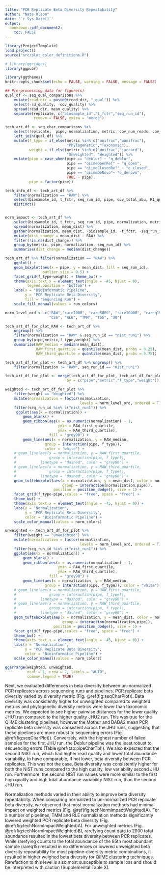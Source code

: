 ```yaml
---
title: "PCR Replicate Beta Diversity Repeatability"
author: "Nate Olson"
date: '`r Sys.Date()`'
output:
  bookdown::pdf_document2:
    toc: FALSE
---
```


<!-- differences between beta diversity metrics  -->

```r
library(ProjectTemplate)
load.project()
source("src/plot_color_definitions.R")

# library(ggridges)
library(ggpubr)

library(ggthemes)
knitr::opts_chunk$set(echo = FALSE, warning = FALSE, message = FALSE)
```

```r
## Pre-processing data for figure(s)
qual_df <- seq_qual_comparisons %>%
    mutate(read_dir = paste0(read_dir, "_qual")) %>%
    select(-sd_quality, -cov_quality) %>%
    spread(read_dir, mean_quality) %>%
    separate(replicate, c("biosample_id","t_fctr","seq_run_id"),
             remove = FALSE, extra = "merge")

tech_art_df <- seq_char_comparisons %>%
    select(replicate,  pipe, normalization, metric, cov_num_reads, cov_total_abu) %>%
    left_join(qual_df) %>%
    mutate(f_type = if_else(metric %in% c("unifrac","wunifrac"),
                            "Phylogenetic","Taxonomic"),
           weight = if_else(metric %in% c("unifrac","jaccard"),
                            "Unweighted", "Weighted")) %>%
    mutate(pipe = case_when(pipe == "deblur" ~ "q_deblur",
                            pipe == "qiimeOpenRef" ~ "q_open",
                            pipe == "qiimeClosedRef" ~ "q_closed",
                            pipe == "qiimeDeNovo"~ "q_denovo",
                            TRUE ~ pipe),
           pipe = factor(pipe))

tech_info_df <- tech_art_df %>%
    filter(normalization == "RAW") %>%
    select(biosample_id, t_fctr, seq_run_id, pipe, cov_total_abu, R1_qual, R2_qual) %>%
    distinct()


norm_impact <- tech_art_df %>%
    select(biosample_id, t_fctr, seq_run_id, pipe, normalization, metric, mean_dist) %>%
    spread(normalization, mean_dist) %>%
    gather(normalization, mean_dist, -biosample_id, -t_fctr, -seq_run_id, -pipe, -metric, -RAW) %>%
    mutate(dist_change = mean_dist - RAW) %>%
    filter(!is.na(dist_change)) %>%
    group_by(metric, pipe, normalization, seq_run_id) %>%
    summarise(dist_change = median(dist_change))

```

```r
tech_art_df %>% filter(normalization == "RAW") %>%
    ggplot() +
    geom_boxplot(aes(x = pipe, y = mean_dist, fill = seq_run_id),
                 outlier.size = 0.5) +
    facet_grid(f_type~weight) + theme_bw() +
    theme(axis.text.x = element_text(angle = -45, hjust = 0),
          legend.position = "bottom") +
    labs(x = "Bioinformatic Pipeline",
         y = "PCR Replicate Beta Diversity",
         fill = "Sequncing Run") +
    scale_fill_manual(values = run_colors)
```

```r
norm_level_ord <- c("RAW","rare2000", "rare5000", "rare10000", "rareq15",
                    "CSS", "RLE", "TMM", "TSS", "UQ")

tech_art_df_for_plot_RAW <- tech_art_df %>%
    ungroup() %>%
    filter(normalization == "RAW" & seq_run_id == "nist_run1") %>%
    group_by(pipe,metric,f_type,weight) %>%
    summarize(RAW_median = median(mean_dist),
              RAW_first_quartile = quantile(mean_dist, probs = 0.25),
              RAW_third_quartile = quantile(mean_dist, probs = 0.75))

tech_art_df_for_plot <- tech_art_df %>% ungroup() %>%
    filter(normalization != "RAW", seq_run_id == "nist_run1")

tech_art_df_for_plot <- merge(tech_art_df_for_plot, tech_art_df_for_plot_RAW,
                            by = c("pipe","metric","f_type","weight"))

weighted <- tech_art_df_for_plot %>%
    filter(weight == "Weighted") %>%
    mutate(normalization = factor(normalization,
                                  levels = norm_level_ord, ordered = T)) %>%
    filter(seq_run_id %in% c("nist_run1")) %>%
     ggplot(aes(x = normalization)) +
        geom_blank() +
        geom_ribbon(aes(x = as.numeric(normalization) - 1,
                        ymin = RAW_first_quartile,
                        ymax = RAW_third_quartile),
                    fill = "grey90") +
        geom_line(aes(x = normalization, y = RAW_median,
                  group = interaction(pipe, f_type)),
                  color = "white") +
    # geom_line(aes(x = normalization, y = RAW_first_quartile,
    #               group = interaction(pipe, f_type)),
    #           linetype = "dashed", color = "grey60") +
    # geom_line(aes(x = normalization, y = RAW_third_quartile,
    #               group = interaction(pipe, f_type)),
    #           linetype = "dashed", color = "grey60") +
    geom_tufteboxplot(aes(x = normalization, y = mean_dist, color = normalization,
                          group = interaction(normalization,pipe)),
                      position = position_dodge(), size = 1) +
    facet_grid(f_type~pipe,scales = "free", space = "free") +
    theme_bw() +
    theme(axis.text.x = element_text(angle = -45, hjust = 0)) +
    labs(x = "Normalization",
         y = "PCR Replicate Beta Diversity",
         color = "Bioinformatic Pipeline") +
    scale_color_manual(values = norm_colors)

unweighted <- tech_art_df_for_plot %>%
    filter(weight == "Unweighted") %>%
    mutate(normalization = factor(normalization,
                                  levels = norm_level_ord, ordered = T)) %>%
    filter(seq_run_id %in% c("nist_run1")) %>%
    ggplot(aes(x = normalization)) +
        geom_blank() +
        geom_ribbon(aes(x = as.numeric(normalization) - 1,
                        ymin = RAW_first_quartile,
                        ymax = RAW_third_quartile),
                    fill = "grey90") +
        geom_line(aes(x = normalization, y = RAW_median,
                  group = interaction(pipe, f_type)), color = "white") +
    # geom_line(aes(x = normalization, y = RAW_first_quartile,
    #               group = interaction(pipe, f_type)),
    #           linetype = "dashed", color = "grey60") +
    # geom_line(aes(x = normalization, y = RAW_third_quartile,
    #               group = interaction(pipe, f_type)),
    #           linetype = "dashed", color = "grey60") +
    geom_tufteboxplot(aes(x = normalization, y = mean_dist, color = normalization, shape = metric,
                          group = interaction(normalization,pipe)),
                      position = position_dodge(), size = 1) +
    facet_grid(f_type~pipe,scales = "free", space = "free") +
    theme_bw() +
    theme(axis.text.x = element_text(angle = -45, hjust = 0)) +
    labs(x = "Normalization",
         y = "PCR Replicate Beta Diversity",
         color = "Bioinformatic Pipeline") +
    scale_color_manual(values = norm_colors)

ggarrange(weighted, unweighted,
          ncol = 1, nrow = 2, labels = "AUTO",
          common.legend = TRUE)
```


Next, we evaluated differences in beta diversity between un-normalized PCR replicates across sequencing runs and pipelines.
PCR replicate beta diversity varied by diversity metric (Fig. \@ref(fig:seqCharPlot)).
Beta diversity was consistently higher for unweighted compared to weighted metrics and phylogenetic diversity metrics were lower than taxonomic metrics.
We expected to see higher pairwise distances for the lower quality JHU1 run compared to the higher quality JHU2 run.
This was true for the QIIME clustering pipelines, however the Mothur and DADA2 mean PCR replicate beta diversity was consistent across the JHU runs, suggesting that these pipelines are more robust to sequencing errors (Fig. \@ref(fig:seqCharPlot)).
Conversely, with the highest number of failed samples for the first JHU run, the Deblur pipeline was the least robust to sequencing errors (Table \@ref(tab:pipeCharTbl)).
We also expected that the second NIST run, which had higher read quality and lower total abundance variability, to have comparable, if not lower, beta diversity between PCR replicates. This was not the case.  Beta diversity was consistently higher for both the NIST runs compared to the high quality, low variability second JHU run. Furthermore, the second NIST run values were more similar to the first high quality and high total abundance variability NIST run, than the second JHU run.


Normalization methods varied in their ability to improve beta diversity repeatability.
When comparing normalized to un-normalized PCR replicate beta diversity, we observed that most normalization methods had minimal impact on weighted metrics (Fig. \@ref(fig:techNormImpactWeighted)A).
For a number of pipelines, TMM and RLE normalization methods significantly lowered weighted PCR replicate beta diversity (Fig. \@ref(fig:techNormImpactWeighted)A).
For unweighted metrics (Fig. \@ref(fig:techNormImpactWeighted)B), rarefying count data to 2000 total abundance resulted in the lowest beta diversity between PCR replicates.
While rarefying counts to the total abundance of the 85th most abundant sample (rareq15) resulted in no differences or lowered unweighted beta diversity repeatability for most pipeline-diversity metric combinations, it resulted in higher weighed beta diversity for QIIME clustering techniques.
Rarefaction to this level is also most susceptible to sample loss and should be interpreted with caution (Supplemental Table X).


<!-- For discussion
However, the beta diversity was consistently higher for both the NIST runs than the second JHU run and the second NIST run values were closer to the first NIST run than the second JHU run.
    * Potentially due to higher R2 seq quality…
    * Unaccounted for lab effect????
The beta diversity between PCR replicates also varied by diversity metric.
Beta diversity was consistently higher for unweighted compared to weighted metrics.
  * presence - absence
  * Spurious features greater impact on presence absence
  * Unweighted diversity metrics provide information about the low abundant community members.
    - Need presence-absence metrics that are robust to spurious features
-->

